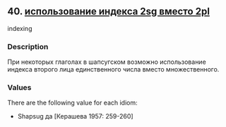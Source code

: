 ## 40. <a href =  'https://agricolamz.github.io/The_Circassian_Isoglosses_Database/40.html'>использование индекса 2sg вместо 2pl</a>
indexing

### Description

При некоторых глаголах в шапсугском возможно использование индекса второго лица единственного числа вместо множественного.

### Values
There are the following value for each idiom:

* Shapsug  да [Керашева 1957: 259-260] 

